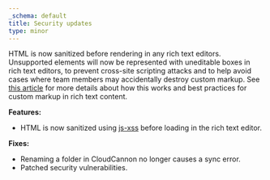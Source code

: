 ```yaml
---
_schema: default
title: Security updates
type: minor
---
```

HTML is now sanitized before rendering in any rich text editors. Unsupported elements will now be represented with uneditable boxes in rich text editors,&nbsp;to prevent cross-site scripting attacks and to help avoid cases where team members may accidentally destroy custom markup. See [this article](/documentation/articles/best-practices-for-rich-text/) for more details about how this works and best practices for custom markup in rich text content.

**Features:**

* HTML is now sanitized using <a target="_blank" rel="noopener" href="https://github.com/leizongmin/js-xss">js-xss</a> before loading in the rich text editor.

**Fixes:**

* Renaming a folder in CloudCannon no longer causes a sync error.
* Patched security vulnerabilities.